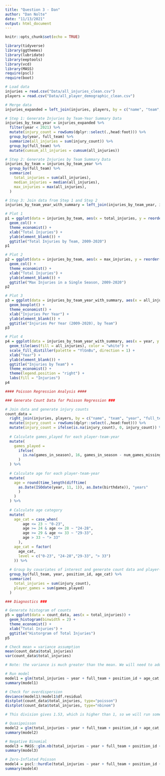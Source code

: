 ```yaml
---
title: "Question 3 - Dan"
author: "Dan Nolte"
date: "11/13/2021"
output: html_document
---
```


```r
knitr::opts_chunk$set(echo = TRUE)
```

```r
library(tidyverse)
library(ggthemes)
library(lubridate)
library(eeptools)
library(vcd)
library(MASS)
require(pscl)
require(boot)
```

```r
# Load data
injuries = read.csv("Data/all_injuries_clean.csv")
players = read.csv("Data/all_player_demographic_clean.csv")

# Merge data
injuries_expanded = left_join(injuries, players, by = c("name", "team", "year", "full_team"))

# Step 1: Generate Injuries by Team-Year Summary Data
injuries_by_team_year = injuries_expanded %>% 
  filter(year < 2021) %>% 
  mutate(injury_count = rowSums(dplyr::select(.,head:foot))) %>% 
  group_by(year, full_team) %>% 
  summarize(all_injuries = sum(injury_count)) %>% 
  group_by(full_team) %>% 
  mutate(cumsum_all_injuries = cumsum(all_injuries))

# Step 2: Generate Injuries by Team Summary Data
injuries_by_team = injuries_by_team_year %>% 
  group_by(full_team) %>% 
  summarize(
    total_injuries = sum(all_injuries),
    median_injuries = median(all_injuries),
    max_injuries = max(all_injuries),
  )

# Step 3: Join data from Step 1 and Step 2 
injuries_by_team_year_with_summary = left_join(injuries_by_team_year, injuries_by_team, by = "full_team")

# Plot 1
p1 = ggplot(data = injuries_by_team, aes(x = total_injuries, y = reorder(full_team, total_injuries))) +
  geom_col() + 
  theme_economist() + 
  xlab("Total Injuries") +
  ylab(element_blank()) +
  ggtitle("Total Injuries by Team, 2009-2020")
p1

# Plot 2
p2 = ggplot(data = injuries_by_team, aes(x = max_injuries, y = reorder(full_team, max_injuries))) +
  geom_col() + 
  theme_economist() + 
  xlab("Total Injuries") +
  ylab(element_blank()) +
  ggtitle("Max Injuries in a Single Season, 2009-2020")
p2

# Plot 3
p3 = ggplot(data = injuries_by_team_year_with_summary, aes(x = all_injuries, y = reorder(full_team, median_injuries))) +
  geom_boxplot() + 
  theme_economist() + 
  xlab("Injuries Per Year") +
  ylab(element_blank()) +
  ggtitle("Injuries Per Year (2009-2020), by Team")
p3

# Plot 4
p4 = ggplot(data = injuries_by_team_year_with_summary, aes(x = year, y = full_team)) +
  geom_tile(aes(fill = all_injuries), color = "white") + 
  scale_fill_distiller(palette = "YlGnBu", direction = 1) +
  xlab("Year") +
  ylab(element_blank()) +
  ggtitle("Injuries by Team") +
  theme_economist() +
  theme(legend.position = "right") + 
  labs(fill = "Injuries")
p4

#### Poisson Regression Analysis ####

### Generate Count Data for Poisson Regression ###

# Join data and generate injury counts
count_data = 
  right_join(injuries, players, by = c("name", "team", "year", "full_team")) %>%
  mutate(injury_count = rowSums(dplyr::select(.,head:foot))) %>%
  mutate(injury_count = ifelse(is.na(injury_count), 0, injury_count)) %>%
 
  # Calculate games_played for each player-team-year
  mutate(
    games_played = 
      ifelse(
        is.na(games_in_season), 16, games_in_season - num_games_missing
      )
  ) %>% 
  
  # Calculate age for each player-team-year
  mutate(
    age = round(time_length(difftime(
      as.Date(ISOdate(year, 11, 1)), as.Date(birthdate)), "years"
      )
    )
  ) %>% 
  
  # Calculate age category
  mutate(
    age_cat = case_when(
        age <= 23 ~ "0-23",
        age >= 24 & age <= 28 ~ "24-28",
        age >= 29 & age <= 33 ~ "29-33",
        age > 33 ~ "> 33"
      ),
    age_cat = factor(
      age_cat,
      level = c("0-23", "24-28","29-33", "> 33")
    )) %>%
  
  # Group by covariates of interest and generate count data and player-game offset
  group_by(full_team, year, position_id, age_cat) %>% 
  summarize(
    total_injuries = sum(injury_count),
    player_games = sum(games_played)
  )

### Diagnostics ###

# Generate histogram of counts
p5 = ggplot(data = count_data, aes(x = total_injuries)) +
  geom_histogram(binwidth = 2) +
  theme_economist() +
  xlab("Total Injuries") + 
  ggtitle("Historgram of Total Injuries")
p5

# Check mean = variance assumption
mean(count_data$total_injuries)
var(count_data$total_injuries)

# Note: the variance is much greater than the mean. We will need to address this in modeling. 

# Run model
model1 = glm(total_injuries ~ year + full_team + position_id + age_cat, offset = log(player_games), data = count_data, family = poisson())
summary(model1)

# Check for overdispersion
deviance(model1)/model1$df.residual
distplot(count_data$total_injuries, type="poisson")
distplot(count_data$total_injuries, type="nbinom")

# This division gives 1.53, which is higher than 1, so we will run some additional models

# Quasipoisson
model2 = glm(total_injuries ~ year + full_team + position_id + age_cat, offset = log(player_games), data = count_data, family = quasipoisson())
summary(model2)

# Negative Binomial
model3 = MASS::glm.nb(total_injuries ~ year + full_team + position_id + age_cat, data = count_data)
summary(model3)

# Zero-Inflated Poisson
model4 = pscl::hurdle(total_injuries ~ year + full_team + position_id + age_cat, offset = log(player_games), data = count_data, dist = "poisson")
summary(model4)
```